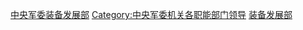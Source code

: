 [[Category:中央军委装备发展部|]]
[[Category:中央军委机关各职能部门领导|Category:中央军委机关各职能部门领导]]
[[Category:中国人民解放军政治委员|装备发展部]]